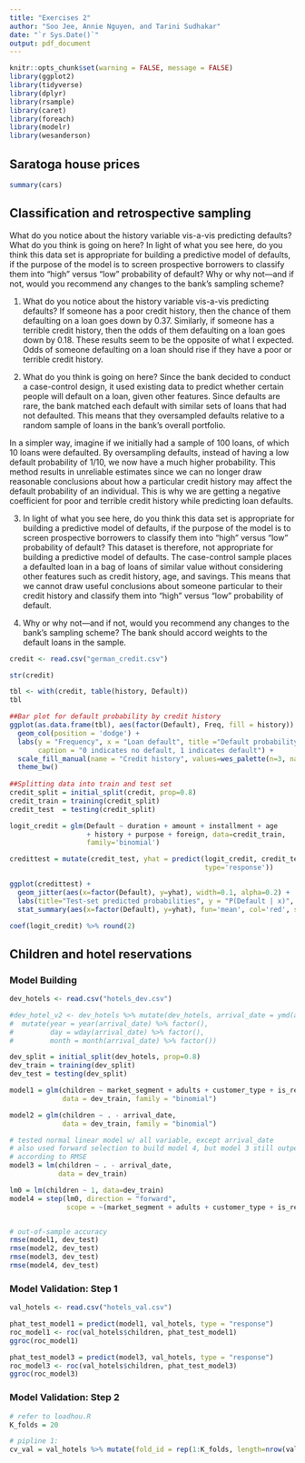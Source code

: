 ```yaml
---
title: "Exercises 2"
author: "Soo Jee, Annie Nguyen, and Tarini Sudhakar"
date: "`r Sys.Date()`"
output: pdf_document
---
```


```r
knitr::opts_chunk$set(warning = FALSE, message = FALSE)
library(ggplot2)
library(tidyverse)
library(dplyr)
library(rsample)
library(caret)
library(foreach)
library(modelr)
library(wesanderson)
```

## Saratoga house prices


```r
summary(cars)
```

## Classification and retrospective sampling
What do you notice about the history variable vis-a-vis predicting defaults? What do you think is going on here? In light of what you see here, do you think this data set is appropriate for building a predictive model of defaults, if the purpose of the model is to screen prospective borrowers to classify them into "high" versus "low" probability of default? Why or why not---and if not, would you recommend any changes to the bank's sampling scheme?

  1. What do you notice about the history variable vis-a-vis predicting defaults? 
  If someone has a poor credit history, then the chance of them defaulting on a loan goes down by  0.37. Similarly, if someone has a terrible credit history, then the odds of them defaulting on a loan goes down by 0.18. These results seem to be the opposite of what I expected. Odds of someone defaulting on a loan should rise if they have a poor or terrible credit history. 
  
  2. What do you think is going on here?
  Since the bank decided to conduct a case-control design, it used existing data to predict whether certain people will default on a loan, given other features. Since defaults are rare, the bank matched each default with similar sets of loans that had not defaulted. This means that they oversampled defaults relative to a random sample of loans in the bank's overall portfolio. 
  
  In a simpler way, imagine if we initially had a sample of 100 loans, of which 10 loans were defaulted. By oversampling defaults, instead of having a low default probability of 1/10, we now have a much higher probability. This method results in unreliable estimates since we can no longer draw reasonable conclusions about how a particular credit history may affect the default probability of an individual. This is why we are getting a negative coefficient for poor and terrible credit history while predicting loan defaults. 
  
  3. In light of what you see here, do you think this data set is appropriate for building a predictive model of defaults, if the purpose of the model is to screen prospective borrowers to classify them into "high" versus "low" probability of default?
  This dataset is therefore, not appropriate for building a predictive model of defaults. The case-control sample places a defaulted loan in a bag of loans of similar value without considering other features such as credit history, age, and savings. This means that we cannot draw useful conclusions about someone particular to their credit history and classify them into "high" versus "low" probability of default. 
  
  4. Why or why not---and if not, would you recommend any changes to the bank's sampling scheme?
  The bank should accord weights to the default loans in the sample.
  
```r
credit <- read.csv("german_credit.csv")

str(credit)

tbl <- with(credit, table(history, Default))
tbl

##Bar plot for default probability by credit history
ggplot(as.data.frame(tbl), aes(factor(Default), Freq, fill = history)) + 
  geom_col(position = 'dodge') +
  labs(y = "Frequency", x = "Loan default", title ="Default probability by credit history", 
       caption = "0 indicates no default, 1 indicates default") + 
  scale_fill_manual(name = "Credit history", values=wes_palette(n=3, name="GrandBudapest1")) + 
  theme_bw() 
  
##Splitting data into train and test set
credit_split = initial_split(credit, prop=0.8)
credit_train = training(credit_split)
credit_test  = testing(credit_split)

logit_credit = glm(Default ~ duration + amount + installment + age 
                   + history + purpose + foreign, data=credit_train,
                   family='binomial')

credittest = mutate(credit_test, yhat = predict(logit_credit, credit_test,
                                                type='response'))

ggplot(credittest) + 
  geom_jitter(aes(x=factor(Default), y=yhat), width=0.1, alpha=0.2) + 
  labs(title="Test-set predicted probabilities", y = "P(Default | x)", x="Default?") + 
  stat_summary(aes(x=factor(Default), y=yhat), fun='mean', col='red', size=1)

coef(logit_credit) %>% round(2)
```

## Children and hotel reservations 

### Model Building

```r
dev_hotels <- read.csv("hotels_dev.csv")

#dev_hotel_v2 <- dev_hotels %>% mutate(dev_hotels, arrival_date = ymd(arrival_date)) %>% 
#  mutate(year = year(arrival_date) %>% factor(),
#         day = wday(arrival_date) %>% factor(),
#         month = month(arrival_date) %>% factor())

dev_split = initial_split(dev_hotels, prop=0.8)
dev_train = training(dev_split)
dev_test = testing(dev_split)

model1 = glm(children ~ market_segment + adults + customer_type + is_repeated_guest, 
             data = dev_train, family = "binomial")

model2 = glm(children ~ . - arrival_date, 
             data = dev_train, family = "binomial")

# tested normal linear model w/ all variable, except arrival_date
# also used forward selection to build model 4, but model 3 still outperforms
# according to RMSE
model3 = lm(children ~ . - arrival_date,
            data = dev_train)

lm0 = lm(children ~ 1, data=dev_train)
model4 = step(lm0, direction = "forward",
              scope = ~(market_segment + adults + customer_type + is_repeated_guest)^2)


# out-of-sample accuracy
rmse(model1, dev_test)
rmse(model2, dev_test)
rmse(model3, dev_test)
rmse(model4, dev_test)
```


### Model Validation: Step 1

```r
val_hotels <- read.csv("hotels_val.csv")

phat_test_model1 = predict(model1, val_hotels, type = "response")
roc_model1 <- roc(val_hotels$children, phat_test_model1)
ggroc(roc_model1)

phat_test_model3 = predict(model3, val_hotels, type = "response")
roc_model3 <- roc(val_hotels$children, phat_test_model3)
ggroc(roc_model3)
```




### Model Validation: Step 2

```r
# refer to loadhou.R
K_folds = 20

# pipline 1:
cv_val = val_hotels %>% mutate(fold_id = rep(1:K_folds, length=nrow(val_hotels)) %>% sample)
```
